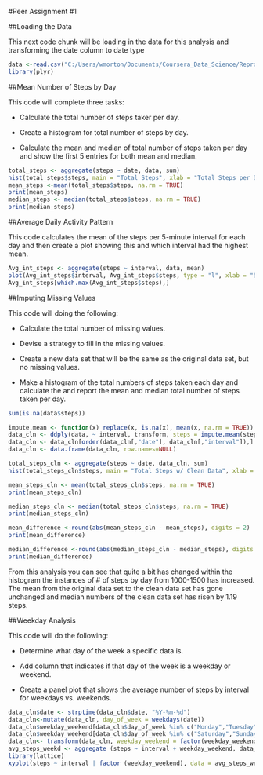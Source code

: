 #Peer Assignment #1

##Loading the Data

This next code chunk will be loading in the data for this analysis and transforming the date column to date type

```r
data <-read.csv("C:/Users/wmorton/Documents/Coursera_Data_Science/Reproducible_Research/PeerProject1/activity.csv", stringsAsFactors = FALSE)
library(plyr)
```

##Mean Number of Steps by Day 

This code will complete three tasks:

- Calculate the total number of steps taker per day.

- Create a histogram for total number of steps by day.

- Calculate the mean and median of total number of steps taken per day and show the first 5 entries for both mean and median.
  
  
```r
total_steps <- aggregate(steps ~ date, data, sum)
hist(total_steps$steps, main = "Total Steps", xlab = "Total Steps per Day")
mean_steps <-mean(total_steps$steps, na.rm = TRUE)
print(mean_steps)
median_steps <- median(total_steps$steps, na.rm = TRUE)
print(median_steps)
```

##Average Daily Activity Pattern

This code calculates the mean of the steps per 5-minute interval for each day and then create a plot showing this and which interval had the highest mean.

```r
Avg_int_steps <- aggregate(steps ~ interval, data, mean)
plot(Avg_int_steps$interval, Avg_int_steps$steps, type = "l", xlab = "5 Minute Interval", ylab = "Average Number of Steps", main = "Average Number of Steps by Interval")
Avg_int_steps[which.max(Avg_int_steps$steps),] 
```

##Imputing Missing Values

This code will doing the following:

- Calculate the total number of missing values.

- Devise a strategy to fill in the missing values.

- Create a new data set that will be the same as the original data set, but no missing values.

- Make a histogram of the total numbers of steps taken each day and calculate the and report the mean and median total number of steps taken          per day.

```r
sum(is.na(data$steps))

impute.mean <- function(x) replace(x, is.na(x), mean(x, na.rm = TRUE))
data_cln <- ddply(data, ~ interval, transform, steps = impute.mean(steps))
data_cln <- data_cln[order(data_cln[,"date"], data_cln[,"interval"]),]
data_cln <- data.frame(data_cln, row.names=NULL)

total_steps_cln <- aggregate(steps ~ date, data_cln, sum)
hist(total_steps_cln$steps, main = "Total Steps w/ Clean Data", xlab = "Total Steps per Day")

mean_steps_cln <- mean(total_steps_cln$steps, na.rm = TRUE)
print(mean_steps_cln)

median_steps_cln <- median(total_steps_cln$steps, na.rm = TRUE)
print(median_steps_cln)

mean_difference <-round(abs(mean_steps_cln - mean_steps), digits = 2)
print(mean_difference)

median_difference <-round(abs(median_steps_cln - median_steps), digits = 2)
print(median_difference)
```

From this analysis you can see that quite a bit has changed within the histogram the instances of # of steps by day from 1000-1500 has increased. The mean from the original data set to the clean data set has gone unchanged and median numbers of the clean data set has risen by 1.19 steps. 

##Weekday Analysis

This code will do the following: 

- Determine what day of the week a specific data is. 

- Add column that indicates if that day of the week is a weekday or weekend.

- Create a panel plot that shows the average number of steps by interval for weekdays vs. weekends.

```r
data_cln$date <- strptime(data_cln$date, "%Y-%m-%d")
data_cln<-mutate(data_cln, day_of_week = weekdays(date))
data_cln$weekday_weekend[data_cln$day_of_week %in% c("Monday","Tuesday", "Wednesday", "Thursday", "Firday")] <- "Weekday"
data_cln$weekday_weekend[data_cln$day_of_week %in% c("Saturday","Sunday")] <- "Weekend"
data_cln<- transform(data_cln, weekday_weekend = factor(weekday_weekend))
avg_steps_weekd <- aggregate (steps ~ interval + weekday_weekend, data_cln, mean)
library(lattice)
xyplot(steps ~ interval | factor (weekday_weekend), data = avg_steps_weekd, type = "l", layout=c(1,2))

```
